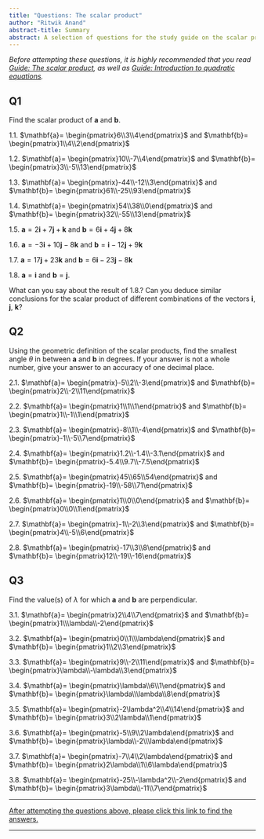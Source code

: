 ```yaml
---
title: "Questions: The scalar product"
author: "Ritwik Anand"
abstract-title: Summary
abstract: A selection of questions for the study guide on the scalar product
---
```


*Before attempting these questions, it is highly recommended that you read [Guide: The scalar product](../studyguides/scalarproduct.qmd), as well as [Guide: Introduction to quadratic equations](../studyguides/introtoquadratics.qmd).*

## Q1 {-}

Find the scalar product of $\mathbf{a}$ and $\mathbf{b}$.

1.1. $\mathbf{a}= \begin{pmatrix}6\\3\\4\end{pmatrix}$ and $\mathbf{b}= \begin{pmatrix}1\\4\\2\end{pmatrix}$

1.2. $\mathbf{a}= \begin{pmatrix}10\\-7\\4\end{pmatrix}$ and $\mathbf{b}= \begin{pmatrix}3\\-5\\13\end{pmatrix}$

1.3. $\mathbf{a}= \begin{pmatrix}-44\\-12\\3\end{pmatrix}$ and $\mathbf{b}= \begin{pmatrix}61\\-25\\93\end{pmatrix}$
 
1.4. $\mathbf{a}= \begin{pmatrix}54\\38\\0\end{pmatrix}$ and $\mathbf{b}= \begin{pmatrix}32\\-55\\13\end{pmatrix}$

1.5. $\mathbf{a}= 2\mathbf{i} + 7\mathbf{j} + \mathbf{k}$ and $\mathbf{b}= 6\mathbf{i} + 4\mathbf{j} + 8\mathbf{k}$

1.6. $\mathbf{a}= -3\mathbf{i} + 10\mathbf{j} - 8\mathbf{k}$ and $\mathbf{b}= \mathbf{i} - 12\mathbf{j} + 9\mathbf{k}$

1.7. $\mathbf{a}= 17\mathbf{j} + 23\mathbf{k}$ and $\mathbf{b}= 6\mathbf{i} - 23\mathbf{j} - 8\mathbf{k}$

1.8. $\mathbf{a}= \mathbf{i}$ and $\mathbf{b}= \mathbf{j}$. 

What can you say about the result of 1.8.? Can you deduce similar conclusions for the scalar product of different combinations of the vectors $\mathbf{i}$, $\mathbf{j}$, $\mathbf{k}$?

## Q2 {-}

Using the geometric definition of the scalar products, find the smallest angle $\theta$ in between $\mathbf{a}$ and $\mathbf{b}$ in degrees. If your answer is not a whole number, give your answer to an accuracy of one decimal place.

2.1. $\mathbf{a}= \begin{pmatrix}-5\\2\\-3\end{pmatrix}$ and $\mathbf{b}= \begin{pmatrix}2\\-2\\11\end{pmatrix}$

2.2. $\mathbf{a}= \begin{pmatrix}1\\1\\1\end{pmatrix}$ and $\mathbf{b}= \begin{pmatrix}1\\-1\\1\end{pmatrix}$

2.3. $\mathbf{a}= \begin{pmatrix}-8\\1\\-4\end{pmatrix}$ and $\mathbf{b}= \begin{pmatrix}-1\\-5\\7\end{pmatrix}$

2.4. $\mathbf{a}= \begin{pmatrix}1.2\\-1.4\\-3.1\end{pmatrix}$ and $\mathbf{b}= \begin{pmatrix}-5.4\\9.7\\-7.5\end{pmatrix}$

2.5. $\mathbf{a}= \begin{pmatrix}45\\65\\54\end{pmatrix}$ and $\mathbf{b}= \begin{pmatrix}-19\\-58\\71\end{pmatrix}$

2.6. $\mathbf{a}= \begin{pmatrix}1\\0\\0\end{pmatrix}$ and $\mathbf{b}= \begin{pmatrix}0\\0\\1\end{pmatrix}$

2.7. $\mathbf{a}= \begin{pmatrix}-1\\-2\\3\end{pmatrix}$ and $\mathbf{b}= \begin{pmatrix}4\\-5\\6\end{pmatrix}$

2.8. $\mathbf{a}= \begin{pmatrix}-17\\3\\8\end{pmatrix}$ and $\mathbf{b}= \begin{pmatrix}12\\-19\\-16\end{pmatrix}$

## Q3 {-}

Find the value(s) of $\lambda$ for which $\mathbf{a}$ and $\mathbf{b}$ are perpendicular.

3.1. $\mathbf{a}= \begin{pmatrix}2\\4\\7\end{pmatrix}$ and $\mathbf{b}= \begin{pmatrix}1\\\lambda\\-2\end{pmatrix}$

3.2. $\mathbf{a}= \begin{pmatrix}0\\1\\\lambda\end{pmatrix}$ and $\mathbf{b}= \begin{pmatrix}1\\2\\3\end{pmatrix}$

3.3. $\mathbf{a}= \begin{pmatrix}9\\-2\\11\end{pmatrix}$ and $\mathbf{b}= \begin{pmatrix}\lambda\\-\lambda\\3\end{pmatrix}$ 

3.4. $\mathbf{a}= \begin{pmatrix}\lambda\\6\\1\end{pmatrix}$ and $\mathbf{b}= \begin{pmatrix}\lambda\\\lambda\\8\end{pmatrix}$ 

3.5. $\mathbf{a}= \begin{pmatrix}-2\lambda^2\\4\\14\end{pmatrix}$ and $\mathbf{b}= \begin{pmatrix}3\\2\lambda\\1\end{pmatrix}$ 

3.6. $\mathbf{a}= \begin{pmatrix}-5\\9\\2\lambda\end{pmatrix}$ and $\mathbf{b}= \begin{pmatrix}\lambda\\-2\\\lambda\end{pmatrix}$

3.7. $\mathbf{a}= \begin{pmatrix}-7\\4\\2\lambda\end{pmatrix}$ and $\mathbf{b}= \begin{pmatrix}2\lambda\\1\\6\lambda\end{pmatrix}$

3.8. $\mathbf{a}= \begin{pmatrix}-25\\-\lambda^2\\-2\end{pmatrix}$ and $\mathbf{b}= \begin{pmatrix}3\lambda\\-11\\7\end{pmatrix}$

---

[After attempting the questions above, please click this link to find the answers.](../answers/as-scalarproduct.qmd)

---